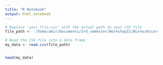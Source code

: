 ```yaml
---
title: "R Notebook"
output: html_notebook
---
```




```r


# Replace 'your_file.csv' with the actual path to your CSV file
file_path <- '/home/amir/Documents/3rd_semester/WorkshopII/Burno/mtcars.csv'

# Read the CSV file into a data frame
my_data <- read.csv(file_path)


head(my_data)


```

```r

```



